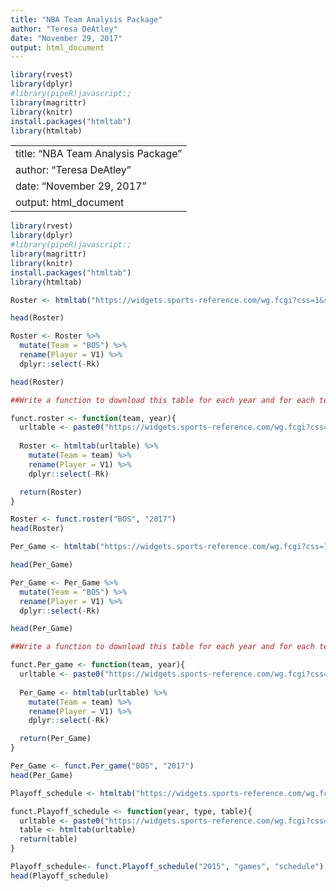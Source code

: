 ```yaml
---
title: "NBA Team Analysis Package"
author: "Teresa DeAtley"
date: "November 29, 2017"
output: html_document
---
```

```r
library(rvest)
library(dplyr)
#library(pipeR)javascript:;
library(magrittr)
library(knitr)
install.packages("htmltab")
library(htmltab)
```

---
title: "NBA Team Analysis Package"
author: "Teresa DeAtley"
date: "November 29, 2017"
output: html_document
---
```r
library(rvest)
library(dplyr)
#library(pipeR)javascript:;
library(magrittr)
library(knitr)
install.packages("htmltab")
library(htmltab)
```


```r
Roster <- htmltab("https://widgets.sports-reference.com/wg.fcgi?css=1&site=bbr&url=%2Fteams%2FBOS%2F2018.html&div=div_per_game")

head(Roster)

Roster <- Roster %>% 
  mutate(Team = "BOS") %>% 
  rename(Player = V1) %>% 
  dplyr::select(-Rk)

head(Roster)

##Write a function to download this table for each year and for each team.

funct.roster <- function(team, year){
  urltable <- paste0("https://widgets.sports-reference.com/wg.fcgi?css=1&site=bbr&url=%2Fteams%2F",team, "%2F", year, ".html&div=div_per_game")
  
  Roster <- htmltab(urltable) %>% 
    mutate(Team = team) %>% 
    rename(Player = V1) %>% 
    dplyr::select(-Rk)

  return(Roster)
}

Roster <- funct.roster("BOS", "2017")
head(Roster)
```

```r
Per_Game <- htmltab("https://widgets.sports-reference.com/wg.fcgi?css=1&site=bbr&url=%2Fteams%2FBOS%2F2018.html&div=div_per_game")

head(Per_Game)

Per_Game <- Per_Game %>% 
  mutate(Team = "BOS") %>% 
  rename(Player = V1) %>% 
  dplyr::select(-Rk)

head(Per_Game)

##Write a function to download this table for each year and for each team.

funct.Per_game <- function(team, year){
  urltable <- paste0("https://widgets.sports-reference.com/wg.fcgi?css=1&site=bbr&url=%2Fteams%2F",team, "%2F", year, ".html&div=div_per_game")
  
  Per_Game <- htmltab(urltable) %>% 
    mutate(Team = team) %>% 
    rename(Player = V1) %>% 
    dplyr::select(-Rk)

  return(Per_Game)
}

Per_Game <- funct.Per_game("BOS", "2017")
head(Per_Game)
```

```r
Playoff_schedule <- htmltab("https://widgets.sports-reference.com/wg.fcgi?css=1&site=bbr&url=%2Fplayoffs%2FNBA_2017_games.html&div=div_schedule")

funct.Playoff_schedule <- function(year, type, table){
  urltable <- paste0("https://widgets.sports-reference.com/wg.fcgi?css=1&site=bbr&url=%2Fplayoffs%2FNBA_", year, "_", type, ".html&div=div_", table)
  table <- htmltab(urltable)
  return(table)
}

Playoff_schedule<- funct.Playoff_schedule("2015", "games", "schedule")
head(Playoff_schedule)
```




